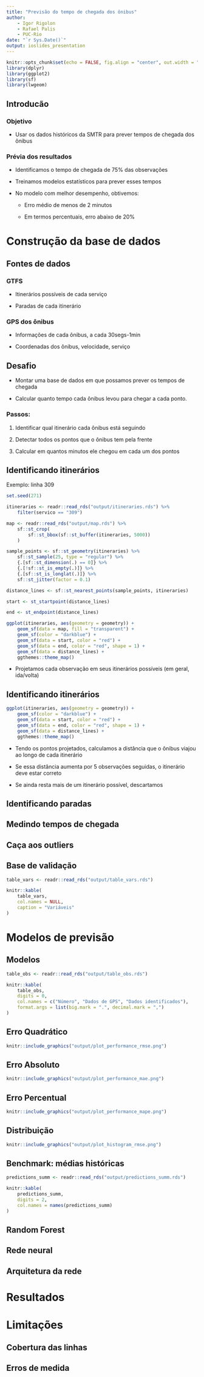 ```yaml
---
title: "Previsão do tempo de chegada dos ônibus"
author:
    - Igor Rigolon
    - Rafael Palis
    - PUC-Rio
date: "`r Sys.Date()`"
output: ioslides_presentation
---
```


```r
knitr::opts_chunk$set(echo = FALSE, fig.align = "center", out.width = "80%")
library(dplyr)
library(ggplot2)
library(sf)
library(lwgeom)
```

## Introducão

### Objetivo

- Usar os dados históricos da SMTR para prever tempos de chegada dos ônibus

### Prévia dos resultados

- Identificamos o tempo de chegada de 75% das observações

- Treinamos modelos estatísticos para prever esses tempos

- No modelo com melhor desempenho, obtivemos:

    - Erro médio de menos de 2 minutos
        
    - Em termos percentuais, erro abaixo de 20%

# Construção da base de dados

## Fontes de dados

### GTFS

- Itinerários possíveis de cada serviço

- Paradas de cada itinerário

### GPS dos ônibus

- Informações de cada ônibus, a cada 30segs-1min

- Coordenadas dos ônibus, velocidade, serviço

## Desafio

- Montar uma base de dados em que possamos prever os tempos de chegada

- Calcular quanto tempo cada ônibus levou para chegar a cada ponto.

### Passos:

1. Identificar qual itinerário cada ônibus está seguindo

2. Detectar todos os pontos que o ônibus tem pela frente

3. Calcular em quantos minutos ele chegou em cada um dos pontos

## Identificando itinerários

Exemplo: linha 309

```r
set.seed(271)

itineraries <- readr::read_rds("output/itineraries.rds") %>%
    filter(servico == "309")

map <- readr::read_rds("output/map.rds") %>%
    sf::st_crop(
        sf::st_bbox(sf::st_buffer(itineraries, 5000))
    )

sample_points <- sf::st_geometry(itineraries) %>%
    sf::st_sample(25, type = "regular") %>%
    {.[sf::st_dimension(.) == 0]} %>%
    {.[!sf::st_is_empty(.)]} %>%
    {.[sf::st_is_longlat(.)]} %>%
    sf::st_jitter(factor = 0.1)

distance_lines <- sf::st_nearest_points(sample_points, itineraries)

start <- st_startpoint(distance_lines)

end <- st_endpoint(distance_lines)

ggplot(itineraries, aes(geometry = geometry)) +
    geom_sf(data = map, fill = "transparent") +
    geom_sf(color = "darkblue") +
    geom_sf(data = start, color = "red") +
    geom_sf(data = end, color = "red", shape = 1) +
    geom_sf(data = distance_lines) +
    ggthemes::theme_map()
```
- Projetamos cada observação em seus itinerários possíveis (em geral, ida/volta)

## Identificando itinerários

```r
ggplot(itineraries, aes(geometry = geometry)) +
    geom_sf(color = "darkblue") +
    geom_sf(data = start, color = "red") +
    geom_sf(data = end, color = "red", shape = 1) +
    geom_sf(data = distance_lines) +
    ggthemes::theme_map()
```


- Tendo os pontos projetados, calculamos a distância que o ônibus viajou ao longo de cada itinerário

- Se essa distância aumenta por 5 observações seguidas, o itinerário deve estar correto

- Se ainda resta mais de um itinerário possível, descartamos

## Identificando paradas

## Medindo tempos de chegada

## Caça aos outliers

## Base de validação

```r
table_vars <- readr::read_rds("output/table_vars.rds")

knitr::kable(
    table_vars,
    col.names = NULL,
    caption = "Variáveis"
)
```

# Modelos de previsão

## Modelos

```r
table_obs <- readr::read_rds("output/table_obs.rds")

knitr::kable(
    table_obs,
    digits = 0,
    col.names = c("Número", "Dados de GPS", "Dados identificados"),
    format.args = list(big.mark = ".", decimal.mark = ",")
)
```


## Erro Quadrático

```r
knitr::include_graphics("output/plot_performance_rmse.png")
```

## Erro Absoluto

```r
knitr::include_graphics("output/plot_performance_mae.png")
```

## Erro Percentual

```r
knitr::include_graphics("output/plot_performance_mape.png")
```

## Distribuição

```r
knitr::include_graphics("output/plot_histogram_rmse.png")
```

## Benchmark: médias históricas

```r
predictions_summ <- readr::read_rds("output/predictions_summ.rds")

knitr::kable(
    predictions_summ,
    digits = 2,
    col.names = names(predictions_summ)
)
```


## Random Forest


## Rede neural

## Arquitetura da rede


# Resultados

# Limitações

## Cobertura das linhas

## Erros de medida